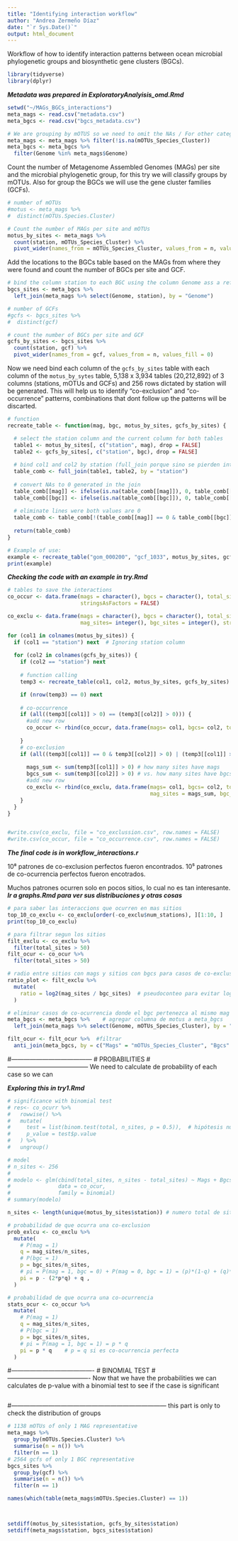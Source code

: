 ```yaml
---
title: "Identifying interaction workflow"
author: "Andrea Zermeño Díaz"
date: "`r Sys.Date()`"
output: html_document
---
```


Workflow of how to identify interaction patterns between ocean microbial phylogenetic groups and biosynthetic gene clusters (BGCs).

```r
library(tidyverse)
library(dplyr)
```

***Metadata was prepared in ExploratoryAnalyisis_omd.Rmd***
```r
setwd("~/MAGs_BGCs_interactions")
meta_mags <- read.csv("metadata.csv")
meta_bgcs <- read.csv("bgcs_metadata.csv")

# We are grouping by mOTUS so we need to omit the NAs / For other categories skip this 
meta_mags <- meta_mags %>% filter(!is.na(mOTUs_Species_Cluster))
meta_bgcs <- meta_bgcs %>%
  filter(Genome %in% meta_mags$Genome)
```

Count the number of Metagenome Assembled Genomes (MAGs) per site and the microbial phylogenetic group, for this try we will classify groups by mOTUs. Also for group the BGCs we will use the gene cluster families (GCFs).

```r
# number of mOTUs
#motus <- meta_mags %>% 
#  distinct(mOTUs.Species.Cluster)

# Count the number of MAGs per site and mOTUs
motus_by_sites <- meta_mags %>%
  count(station, mOTUs_Species_Cluster) %>%
  pivot_wider(names_from = mOTUs_Species_Cluster, values_from = n, values_fill = 0)
```

Add the locations to the BGCs table based on the MAGs from where they were found and count the number of BGCs per site and GCF.

```r
# bind the column station to each BGC using the column Genome ass a reference to match it 
bgcs_sites <- meta_bgcs %>%
  left_join(meta_mags %>% select(Genome, station), by = "Genome")

# number of GCFs 
#gcfs <- bgcs_sites %>% 
#  distinct(gcf)

# count the number of BGCs per site and GCF
gcfs_by_sites <- bgcs_sites %>%
  count(station, gcf) %>%
  pivot_wider(names_from = gcf, values_from = n, values_fill = 0) 
```

Now we need bind each column of the `gcfs_by_sites` table with each column of the `motus_by_sytes` table,  5,138 x 3,934 tables (20,212,892)  of 3 columns (stations, mOTUs and GCFs) and 256 rows dictated by station will be generated. This will help us to identify "co-exclusion" and "co-occurrence" patterns, combinations that dont follow up the patterns will be discarted. 

```r
# function
recreate_table <- function(mag, bgc, motus_by_sites, gcfs_by_sites) {

  # select the station column and the current column for both tables
  table1 <- motus_by_sites[, c("station", mag), drop = FALSE]
  table2 <- gcfs_by_sites[, c("station", bgc), drop = FALSE]
  
  # bind col1 and col2 by station (full_join porque sino se pierden interacciones)
  table_comb <- full_join(table1, table2, by = "station")
  
  # convert NAs to 0 generated in the join
  table_comb[[mag]] <- ifelse(is.na(table_comb[[mag]]), 0, table_comb[[mag]])
  table_comb[[bgc]] <- ifelse(is.na(table_comb[[bgc]]), 0, table_comb[[bgc]])
  
  # eliminate lines were both values are 0
  table_comb <- table_comb[!(table_comb[[mag]] == 0 & table_comb[[bgc]] == 0), ]
  
  return(table_comb)
}

# Example of use:
example <- recreate_table("gom_000200", "gcf_1033", motus_by_sites, gcfs_by_sites)
print(example)

```

***Checking the code with an example in try.Rmd***

```r
# tables to save the interactions
co_occur <- data.frame(mags = character(), bgcs = character(), total_sites = integer(), 
                       stringsAsFactors = FALSE)

co_exclu <- data.frame(mags = character(), bgcs = character(), total_sites = integer(), 
                       mag_sites= integer(), bgc_sites = integer(), stringsAsFactors = FALSE)

for (col1 in colnames(motus_by_sites)) {
  if (col1 == "station") next  # Ignoring station column
  
  for (col2 in colnames(gcfs_by_sites)) {
    if (col2 == "station") next  
    
    # function calling
    temp3 <- recreate_table(col1, col2, motus_by_sites, gcfs_by_sites)

    if (nrow(temp3) == 0) next 
    
    # co-occurrence
    if (all((temp3[[col1]] > 0) == (temp3[[col2]] > 0))) {
      #add new row
      co_occur <- rbind(co_occur, data.frame(mags= col1, bgcs= col2, total_sites= nrow(temp3)))
      
    }
    # co-exclusion
    if (all((temp3[[col1]] == 0 & temp3[[col2]] > 0) | (temp3[[col1]] > 0 & temp3[[col2]] == 0))) { 
      
      mags_sum <- sum(temp3[[col1]] > 0) # how many sites have mags
      bgcs_sum <- sum(temp3[[col2]] > 0) # vs. how many sites have bgcs
      #add new row
      co_exclu <- rbind(co_exclu, data.frame(mags= col1, bgcs= col2, total_sites= nrow(temp3), 
                                             mag_sites = mags_sum, bgc_sites = bgcs_sum ))
    }
  }
}


#write.csv(co_exclu, file = "co_exclussion.csv", row.names = FALSE)
#write.csv(co_occur, file = "co_occurrence.csv", row.names = FALSE)


```
***The final code is in workflow_interactions.r***

10⁸ patrones de co-exclusion perfectos fueron encontrados. 
10⁵ patrones de co-ocurrencia perfectos fueron encotrados.

Muchos patrones ocurren solo en pocos sitios, lo cual no es tan interesante.
***Ir a graphs.Rmd para ver sus distribuciones y otras cosas***
```r
# para saber las interaccions que ocurren en mas sitios
top_10_co_exclu <- co_exclu[order(-co_exclu$num_stations), ][1:10, ]
print(top_10_co_exclu)

# para filtrar segun los sitios
filt_exclu <- co_exclu %>%
  filter(total_sites > 50)
filt_ocur <- co_ocur %>%
  filter(total_sites > 50)

# radio entre sitios con mags y sitios con bgcs para casos de co-exclusion, que esten cerca de 0
ratio_plot <- filt_exclu %>%
  mutate(
    ratio = log2(mag_sites / bgc_sites)  # pseudoconteo para evitar log(0)
  )

# eliminar casos de co-ocurrencia donde el bgc pertenezca al mismo mag
meta_bgcs <- meta_bgcs %>%    # agregar columna de motus a meta_bgcs 
  left_join(meta_mags %>% select(Genome, mOTUs_Species_Cluster), by = "Genome")

filt_ocur <- filt_ocur %>%  #filtrar
  anti_join(meta_bgcs, by = c("Mags" = "mOTUs_Species_Cluster", "Bgcs" = "gcf"))

```

#---------------------------------------
#          PROBABILITIES
#---------------------------------------
We need to calculate de probability of each case so we can 

***Exploring this in try1.Rmd***
```r
# significance with binomial test 
# res<- co_ocurr %>%
#   rowwise() %>%
#   mutate(
#     test = list(binom.test(total, n_sites, p = 0.5)),  # hipótesis nula p=0.5
#     p_value = test$p.value
#   ) %>%
#   ungroup()

# model
# n_sites <- 256
# 
# modelo <- glm(cbind(total_sites, n_sites - total_sites) ~ Mags + Bgcs,
#               data = co_ocur,
#               family = binomial)
# summary(modelo)

n_sites <- length(unique(motus_by_sites$station)) # numero total de sitios

# probabilidad de que ocurra una co-exclusion
prob_exlcu <- co_exclu %>%
  mutate(
    # P(mag = 1)
    q = mag_sites/n_sites,
    # P(bgc = 1)
    p = bgc_sites/n_sites,
    # pi = P(mag = 1, bgc = 0) + P(mag = 0, bgc = 1) = (p)*(1-q) + (q)*(1-p) = p-(2*p*q)+q
    pi = p - (2*p*q) + q ,
  )

# probabilidad de que ocurra una co-ocurrencia
stats_ocur <- co_occur %>%
  mutate(
    # P(mag = 1)
    q = mag_sites/n_sites,
    # P(bgc = 1)
    p = bgc_sites/n_sites,
    # pi = P(mag = 1, bgc = 1) = p * q    
    pi = p * q    # p = q si es co-ocurrencia perfecta 
  )


```

#----------------------------------------
#            BINOMIAL TEST
#----------------------------------------
Now that we have the probabilities we can calculates de p-value with a binomial test to see if the case is significant
```r

```




#---------------------------------------------------------------------------
this part is only to check the distribution of groups

```r
# 1138 mOTUs of only 1 MAG representative 
meta_mags %>%
  group_by(mOTUs.Species.Cluster) %>%                     
  summarise(n = n()) %>%                 
  filter(n == 1)  
# 2564 gcfs of only 1 BGC representative 
bgcs_sites %>%
  group_by(gcf) %>%                     
  summarise(n = n()) %>%                 
  filter(n == 1)  

names(which(table(meta_mags$mOTUs.Species.Cluster) == 1))



setdiff(motus_by_sites$station, gcfs_by_sites$station)
setdiff(meta_mags$station, bgcs_sites$station)
```




